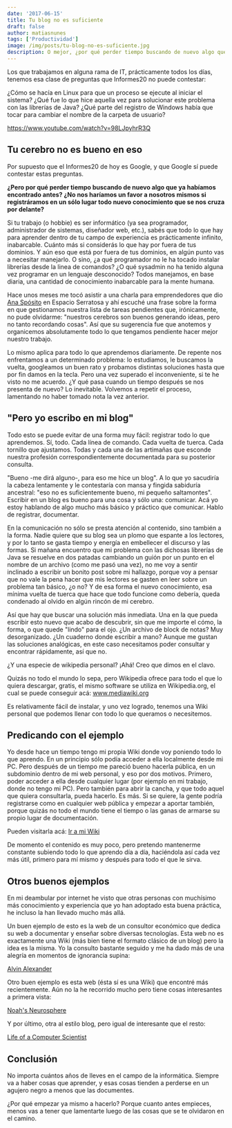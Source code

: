```yaml
---
date: '2017-06-15'
title: Tu blog no es suficiente
draft: false
author: matiasnunes
tags: ['Productividad']
image: /img/posts/tu-blog-no-es-suficiente.jpg
description: O mejor, ¿por qué perder tiempo buscando de nuevo algo que ya habíamos encontrado antes?
---
```


Los que trabajamos en alguna rama de IT, prácticamente todos los días, tenemos esa clase de preguntas que Informes20 no puede contestar:

¿Cómo se hacía en Linux para que un proceso se ejecute al iniciar el sistema?
¿Qué fue lo que hice aquella vez para solucionar este problema con las librerías de Java?
¿Qué parte del registro de Windows había que tocar para cambiar el nombre de la carpeta de usuario?

https://www.youtube.com/watch?v=98LJpyhrR3Q

## Tu cerebro no es bueno en eso

Por supuesto que el Informes20 de hoy es Google, y que Google sí puede contestar estas preguntas.

**¿Pero por qué perder tiempo buscando de nuevo algo que ya habíamos encontrado antes? ¿No nos haríamos un favor a nosotros mismos si registráramos en un sólo lugar todo nuevo conocimiento que se nos cruza por delante?**

Si tu trabajo (o hobbie) es ser informático (ya sea programador, administrador de sistemas, diseñador web, etc.), sabés que todo lo que hay para aprender dentro de tu campo de experiencia es prácticamente infinito, inabarcable. Cuánto más si considerás lo que hay por fuera de tus dominios.
Y aún eso que está por fuera de tus dominios, en algún punto vas a necesitar manejarlo. O sino, ¿a qué programador no le ha tocado instalar librerías desde la linea de comandos? ¿O qué sysadmin no ha tenido alguna vez programar en un lenguaje desconocido? Todos manejamos, en base diaria, una cantidad de conocimiento inabarcable para la mente humana.

Hace unos meses me tocó asistir a una charla para emprendedores que dio [Ana Spósito](https://twitter.com/analaurasposito 'Ana Spósito Twitter') en Espacio Serratosa y ahí escuché una frase sobre la forma en que gestionamos nuestra lista de tareas pendientes que, irónicamente, no pude olvidarme: "nuestros cerebros son buenos generando ideas, pero no tanto recordando cosas". Así que su sugerencia fue que anotemos y organicemos absolutamente todo lo que tengamos pendiente hacer mejor nuestro trabajo.

Lo mismo aplica para todo lo que aprendemos diariamente. De repente nos enfrentamos a un determinado problema: lo estudiamos, le buscamos la vuelta, googleamos un buen rato y probamos distintas soluciones hasta que por fin damos en la tecla.
Pero una vez superado el inconveniente, si te he visto no me acuerdo.
¿Y qué pasa cuando un tiempo después se nos presenta de nuevo? Lo inevitable. Volvemos a repetir el proceso, lamentando no haber tomado nota la vez anterior.

## "Pero yo escribo en mi blog"

Todo esto se puede evitar de una forma muy fácil: registrar todo lo que aprendemos. Sí, todo. Cada línea de comando. Cada vuelta de tuerca. Cada tornillo que ajustamos. Todas y cada una de las artimañas que esconde nuestra profesión correspondientemente documentada para su posterior consulta.

"Bueno -me dirá alguno-, para eso me hice un blog". A lo que yo sacudiría la cabeza lentamente y le contestaría con mansa y fingida sabiduría ancestral: "eso no es suficientemente bueno, mi pequeño saltamontes".
Escribir en un blog es bueno para una cosa y sólo una: comunicar. Acá yo estoy hablando de algo mucho más básico y práctico que comunicar.
Hablo de registrar, documentar.

En la comunicación no sólo se presta atención al contenido, sino también a la forma. Nadie quiere que su blog sea un plomo que espante a los lectores, y por lo tanto se gasta tiempo y energía en embellecer el discurso y las formas.
Si mañana encuentro que mi problema con las dichosas librerías de Java se resuelve en dos patadas cambiando un guión por un punto en el nombre de un archivo (como me pasó una vez), no me voy a sentir inclinado a escribir un bonito post sobre mi hallazgo, porque voy a pensar que no vale la pena hacer que mis lectores se gasten en leer sobre un problema tan básico, ¿o no? Y de esa forma el nuevo conocimiento, esa mínima vuelta de tuerca que hace que todo funcione como debería, queda condenado al olvido en algún rincón de mi cerebro.

Así que hay que buscar una solución más inmediata. Una en la que pueda escribir esto nuevo que acabo de descubrir, sin que me importe el cómo, la forma, o que quede "lindo" para el ojo.
¿Un archivo de block de notas? Muy desorganizado. ¿Un cuaderno donde escribir a mano? Aunque me gustan las soluciones analógicas, en este caso necesitamos poder consultar y encontrar rápidamente, así que no.

¿Y una especie de wikipedia personal? ¡Ahá! Creo que dimos en el clavo.

Quizás no todo el mundo lo sepa, pero Wikipedia ofrece para todo el que lo quiera descargar, gratis, el mismo software se utiliza en Wikipedia.org, el cual se puede conseguir acá: www.mediawiki.org

Es relativamente fácil de instalar, y uno vez logrado, tenemos una Wiki personal que podemos llenar con todo lo que queramos o necesitemos.

## Predicando con el ejemplo

Yo desde hace un tiempo tengo mi propia Wiki donde voy poniendo todo lo que aprendo. En un principio sólo podía acceder a ella localmente desde mi PC.
Pero después de un tiempo me pareció bueno hacerla pública, en un subdominio dentro de mi web personal, y eso por dos motivos. Primero, poder acceder a ella desde cualquier lugar (por ejemplo en mi trabajo, donde no tengo mi PC). Pero también para abrir la cancha, y que todo aquel que quiera consultarla, pueda hacerlo.
Es más. Si se quiere, la gente podría registrarse como en cualquier web pública y empezar a aportar también, porque quizás no todo el mundo tiene el tiempo o las ganas de armarse su propio lugar de documentación.

Pueden visitarla acá: [Ir a mi Wiki](http://wiki.matiascreaweb.uy 'Matias Wiki')

De momento el contenido es muy poco, pero pretendo mantenerme constante subiendo todo lo que aprendo día a día, haciéndola así cada vez más útil, primero para mí mismo y después para todo el que le sirva.

## Otros buenos ejemplos

En mi deambular por internet he visto que otras personas con muchísimo más conocimiento y experiencia que yo han adoptado esta buena práctica, he incluso la han llevado mucho más allá.

Un buen ejemplo de esto es la web de un consultor económico que dedica su web a documentar y enseñar sobre diversas tecnologías. Esta web no es exactamente una Wiki (más bien tiene el formato clásico de un blog) pero la idea es la misma. Yo la consulto bastante seguido y me ha dado más de una alegría en momentos de ignorancia supina:

[Alvin Alexander](http://alvinalexander.com/ 'Alvin Alexander')

Otro buen ejemplo es esta web (ésta sí es una Wiki) que encontré más recientemente. Aún no la he recorrido mucho pero tiene cosas interesantes a primera vista:

[Noah's Neurosphere](http://www.noah.org/wiki/Category:Engineering "Noah's Neurosphere")

Y por último, otra al estilo blog, pero igual de interesante que el resto:

[Life of a Computer Scientist](http://lifecs.likai.org/ 'Life of a Computer Scientist')

## Conclusión

No importa cuántos años de lleves en el campo de la informática. Siempre va a haber cosas que aprender, y esas cosas tienden a perderse en un agujero negro a menos que las documentes.

¿Por qué empezar ya mismo a hacerlo? Porque cuanto antes empieces, menos vas a tener que lamentarte luego de las cosas que se te olvidaron en el camino.
